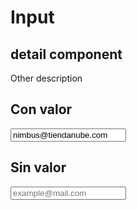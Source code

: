 

<Meta title="Atoms/Input" component={Input} />

# Input

## detail component

Other description

<Preview>
  <Story
    name="standard"
    parameters={{ decorators: [withKnobs, withA11y] }}
  >
    <Wrapper
      label={text("label","Email o URL de tu tienda")}
      placeholder={text("placehoder","placehoder")}
      value={text("value","")}
      name="email"
      onChange={action("onChange")}
    />
  </Story>
</Preview>

<Props of={Input} />

## Con valor

<Preview withToolbar>
  <Story
    name="width value"
  >
    <Input
      label="Email o URL de tu tienda"
      value="nimbus@tiendanube.com"
      placeholder="example@mail.com"
      name="email"
    />
  </Story>
</Preview>

## Sin valor

<Preview withToolbar>
  <Story
    name="widthout value"
  >
    <Input
      label="Email o URL de tu tienda"
      name="email"
      placeholder="example@mail.com"
    />
  </Story>
</Preview>